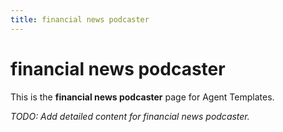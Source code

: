 ```yaml
---
title: financial news podcaster
---
```


# financial news podcaster

This is the **financial news podcaster** page for Agent Templates.

_TODO: Add detailed content for financial news podcaster._

